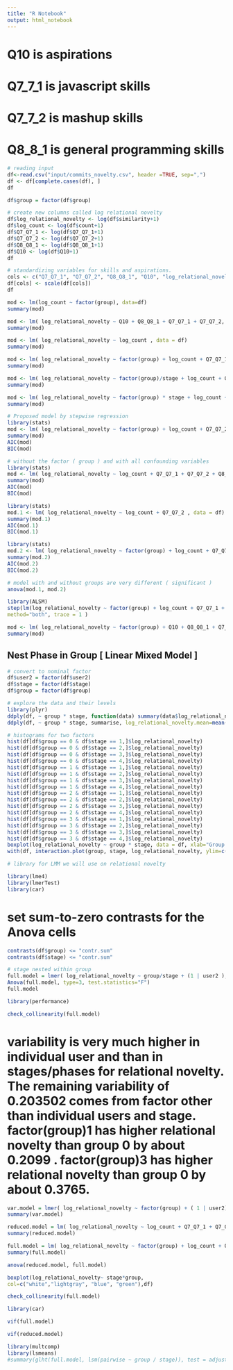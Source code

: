 ```yaml
---
title: "R Notebook"
output: html_notebook
---
```


# Q10 is aspirations 
# Q7_7_1 is javascript skills 
# Q7_7_2 is mashup skills 
# Q8_8_1 is general programming skills 

```r
# reading input 
df<-read.csv("input/commits_novelty.csv", header =TRUE, sep=",")
df <- df[complete.cases(df), ]  
df
```

```r
df$group = factor(df$group)
```


```r
# create new columns called log relational novelty
df$log_relational_novelty <- log(df$similarity+1) 
df$log_count <- log(df$count+1) 
df$Q7_Q7_1 <- log(df$Q7_Q7_1+1)
df$Q7_Q7_2 <- log(df$Q7_Q7_2+1)
df$Q8_Q8_1 <- log(df$Q8_Q8_1+1)
df$Q10 <- log(df$Q10+1)
df
```


```r
# standardizing variables for skills and aspirations. 
cols <- c("Q7_Q7_1", "Q7_Q7_2", "Q8_Q8_1", "Q10", "log_relational_novelty", "log_count")
df[cols] <- scale(df[cols])
df
```


```r
mod <- lm(log_count ~ factor(group), data=df)
summary(mod)
```


```r
mod <- lm( log_relational_novelty ~ Q10 + Q8_Q8_1 + Q7_Q7_1 + Q7_Q7_2, data = df)
summary(mod)
```

```r
mod <- lm( log_relational_novelty ~ log_count , data = df)
summary(mod)
```

```r
mod <- lm( log_relational_novelty ~ factor(group) + log_count + Q7_Q7_1 + Q7_Q7_2 + Q8_Q8_1 + Q10 , data = df)
summary(mod)
```
```r
mod <- lm( log_relational_novelty ~ factor(group)/stage + log_count + Q7_Q7_1 + Q7_Q7_2 + Q8_Q8_1 + Q10 , data = df)
summary(mod)
```

```r
mod <- lm( log_relational_novelty ~ factor(group) * stage + log_count + Q7_Q7_1 + Q7_Q7_2 + Q8_Q8_1 + Q10 , data = df)
summary(mod)
```



```r
# Proposed model by stepwise regression
library(stats)
mod <- lm( log_relational_novelty ~ factor(group) + log_count + Q7_Q7_2 , data = df)
summary(mod)
AIC(mod)
BIC(mod)
```

```r
# without the factor ( group ) and with all confounding variables 
library(stats)
mod <- lm( log_relational_novelty ~ log_count + Q7_Q7_1 + Q7_Q7_2 + Q8_Q8_1 + Q10 , data = df)
summary(mod)
AIC(mod)
BIC(mod)
```

```r
library(stats)
mod.1 <- lm( log_relational_novelty ~ log_count + Q7_Q7_2 , data = df)
summary(mod.1)
AIC(mod.1)
BIC(mod.1)
```

```r
library(stats)
mod.2 <- lm( log_relational_novelty ~ factor(group) + log_count + Q7_Q7_2 , data = df)
summary(mod.2)
AIC(mod.2)
BIC(mod.2)
```

```r
# model with and without groups are very different ( significant )
anova(mod.1, mod.2)
```


```r
library(ALSM)
step(lm(log_relational_novelty ~ factor(group) + log_count + Q7_Q7_1 + Q7_Q7_2 + Q8_Q8_1 + Q10, data=df),
method="both", trace = 1 )
```




```r
mod <- lm( log_relational_novelty ~ factor(group) + Q10 + Q8_Q8_1 + Q7_Q7_1 + Q7_Q7_2 , data = df)
summary(mod)
```

## Nest Phase in Group [ Linear Mixed Model ]

```r
# convert to nominal factor
df$user2 = factor(df$user2)
df$stage = factor(df$stage)
df$group = factor(df$group)
```

```r
# explore the data and their levels 
library(plyr)
ddply(df, ~ group * stage, function(data) summary(data$log_relational_novelty) )
ddply(df, ~ group * stage, summarise, log_relational_novelty.mean=mean(log_relational_novelty), log_relational_novelty.sd = sd(log_relational_novelty))
```
```r
# histograms for two factors
hist(df[df$group == 0 & df$stage == 1,]$log_relational_novelty)
hist(df[df$group == 0 & df$stage == 2,]$log_relational_novelty)
hist(df[df$group == 0 & df$stage == 3,]$log_relational_novelty)
hist(df[df$group == 0 & df$stage == 4,]$log_relational_novelty)
hist(df[df$group == 1 & df$stage == 1,]$log_relational_novelty)
hist(df[df$group == 1 & df$stage == 2,]$log_relational_novelty)
hist(df[df$group == 1 & df$stage == 3,]$log_relational_novelty)
hist(df[df$group == 1 & df$stage == 4,]$log_relational_novelty)
hist(df[df$group == 2 & df$stage == 1,]$log_relational_novelty)
hist(df[df$group == 2 & df$stage == 2,]$log_relational_novelty)
hist(df[df$group == 2 & df$stage == 3,]$log_relational_novelty)
hist(df[df$group == 2 & df$stage == 4,]$log_relational_novelty)
hist(df[df$group == 3 & df$stage == 1,]$log_relational_novelty)
hist(df[df$group == 3 & df$stage == 2,]$log_relational_novelty)
hist(df[df$group == 3 & df$stage == 3,]$log_relational_novelty)
hist(df[df$group == 3 & df$stage == 4,]$log_relational_novelty)
boxplot(log_relational_novelty ~ group * stage, data = df, xlab="Group.Stage", ylab="log_relational_novelty")
with(df, interaction.plot(group, stage, log_relational_novelty, ylim=c(0, max(log_relational_novelty)))) # interaction plot
```
```r
# library for LMM we will use on relational novelty 

library(lme4)
library(lmerTest)
library(car)
```

# set sum-to-zero contrasts for the Anova cells 

```r
contrasts(df$group) <= "contr.sum"
contrasts(df$stage) <= "contr.sum"
```


```r
# stage nested within group 
full.model = lmer( log_relational_novelty ~ group/stage + (1 | user2 ), data = df, REML = FALSE)
Anova(full.model, type=3, test.statistics="F")
full.model
```
```r
library(performance)

check_collinearity(full.model)


```
# variability is very much higher in individual user and than in stages/phases for relational novelty. The remaining variability of  0.203502 comes from factor other than individual users and stage. factor(group)1  has higher relational novelty than group 0 by about  0.2099 . factor(group)3 has higher relational novelty than group 0 by about 0.3765. 

```r
var.model = lmer( log_relational_novelty ~ factor(group) + ( 1 | user2) + ( 1 | stage), data = df)
summary(var.model)
```


```r
reduced.model = lm( log_relational_novelty ~ log_count + Q7_Q7_1 + Q7_Q7_2 + Q8_Q8_1 + Q10, data = df)
summary(reduced.model)
```


```r
full.model = lm( log_relational_novelty ~ factor(group) + log_count + Q7_Q7_1 + Q7_Q7_2 + Q8_Q8_1 + Q10, data = df)
summary(full.model)
```

```r
anova(reduced.model, full.model)
```


```r
boxplot(log_relational_novelty~ stage*group,
col=c("white","lightgray", "blue", "green"),df)
```

```r
check_collinearity(full.model)
```

```r
library(car)

vif(full.model)
```
```r
vif(reduced.model)
```

```r
library(multcomp)
library(lsmeans)
#summary(glht(full.model, lsm(pairwise ~ group / stage)), test = adjusted(type='holm'))
```

